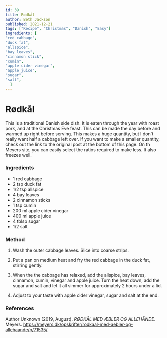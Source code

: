 ```yaml
---
id: 39
title: Rødkål
author: Beth Jackson
published: 2021-12-21
tags: ["Recipe", "Christmas", "Danish", "Easy"]
ingredients: [
"red cabbage",
"duck fat",
"allspice",
"bay leaves",
"cinnamon stick",
"cumin",
"apple cider vinegar",
"apple juice",
"sugar",
"salt",
  ]
---
```


# Rødkål

<BlogTextWrapper>

This is a traditional Danish side dish. It is eaten through the year with roast pork, and at the Christmas Eve feast. This can be made the day before and warmed up right before serving. This makes a huge quantity, but I don't really want half a cabbage left over. If you want to make a smaller quantity, check out the link to the original post at the bottom of this page. On th Meyers site, you can easily select the ratios required to make less. It also freezes well.

</BlogTextWrapper>

<BlogTextWrapper>

### Ingredients

- 1 red cabbage
- 2 tsp duck fat
- 1/2 tsp allspice
- 4 bay leaves
- 2 cinnamon sticks
- 1 tsp cumin
- 200 ml apple cider vinegar
- 400 ml apple juice
- 4 tblsp sugar
- 1/2 salt

</BlogTextWrapper>

<BlogTextWrapper>

### Method

1. Wash the outer cabbage leaves. Slice into coarse strips.

2. Put a pan on medium heat and fry the red cabbage in the duck fat, stirring gently.

3. When the the cabbage has relaxed, add the allspice, bay leaves, cinnamon, cumin, vinegar and apple juice. Turn the heat down, add the sugar and salt and let it all simmer for approximately 2 hours under a lid.

<Timer inputHours={2} inputMinutes={0} inputSeconds={0} />

4. Adjust to your taste with apple cider vinegar, sugar and salt at the end.

</BlogTextWrapper>

<BlogTextWrapper>

### References

Author Unknown (2019, August). _RØDKÅL MED ÆBLER OG ALLEHÅNDE_. Meyers. https://meyers.dk/opskrifter/rodkaal-med-aebler-og-allehaande/p/71535/

</BlogTextWrapper>

<ClickableTags tags={tags} />
